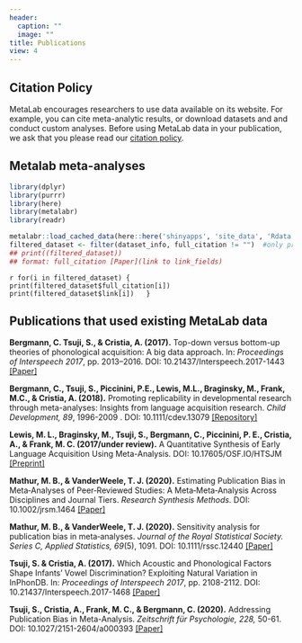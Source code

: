 ```yaml
---
header:
  caption: ""
  image: ""
title: Publications
view: 4
---
```


## Citation Policy 

MetaLab encourages researchers to use data available on its
website. For example, you can cite meta-analytic results, or download
datasets and and conduct custom analyses. Before using MetaLab data in
your publication, we ask that you please read our [citation
policy](/documentation/using_ma_data/citation_policy).







## Metalab meta-analyses
```r
library(dplyr)
library(purrr)
library(here)
library(metalabr)
library(readr) 

metalabr::load_cached_data(here::here('shinyapps', 'site_data', 'Rdata', 'metalab.Rdata')) 
filtered_dataset <- filter(dataset_info, full_citation != "")  #only print the dataset that have a full citation
## print((filtered_dataset))
## format: full_citation [Paper](link to link_fields)
```

<!-- 
`r filtered_dataset$full_citation` and this is the paper [[Paper]](`r filtered_dataset$link`)

paste(filtered_dataset$full_citation, "and this is the paper") -->


`r for(i in filtered_dataset) {
  print(filtered_dataset$full_citation[i])
  print(filtered_dataset$link[i])
  }`













## Publications that used existing MetaLab data

**Bergmann, C. Tsuji, S., & Cristia, A. (2017).** Top-down versus bottom-up theories of phonological acquisition: A big data approach. In: *Proceedings of Interspeech 2017*, pp. 2013–2016. DOI: 10.21437/Interspeech.2017-1443 [[Paper]](http://www.isca-speech.org/archive/Interspeech_2017/abstracts/1443.html)

**Bergmann, C., Tsuji, S., Piccinini, P.E., Lewis, M.L., Braginsky, M., Frank, M.C., & Cristia, A. (2018).** Promoting replicability in developmental research through meta-analyses: Insights from language acquisition research. *Child Development, 89*, 1996-2009 . DOI: 10.1111/cdev.13079 [[Repository]](https://osf.io/uhv3d/)

**Lewis, M. L., Braginsky, M., Tsuji, S., Bergmann, C., Piccinini, P. E., Cristia, A., & Frank, M. C. (2017/under review).** A Quantitative Synthesis of Early Language Acquisition Using Meta-Analysis. DOI: 10.17605/OSF.IO/HTSJM [[Preprint]](http://psyarxiv.com/htsjm) 

**Mathur, M. B., & VanderWeele, T. J. (2020).** Estimating Publication Bias in Meta‐Analyses of Peer‐Reviewed Studies: A Meta‐Meta‐Analysis Across Disciplines and Journal Tiers. *Research Synthesis Methods.* DOI: 10.1002/jrsm.1464 [[Paper]](https://onlinelibrary.wiley.com/doi/abs/10.1002/jrsm.1464)

**Mathur, M. B., & VanderWeele, T. J. (2020).** Sensitivity analysis for publication bias in meta‐analyses. *Journal of the Royal Statistical Society. Series C, Applied Statistics, 69*(5), 1091. DOI: 10.1111/rssc.12440 [[Paper]](https://rss.onlinelibrary.wiley.com/doi/pdf/10.1111/rssc.12440)

**Tsuji, S. & Cristia, A. (2017).** Which Acoustic and Phonological Factors Shape Infants’ Vowel Discrimination? Exploiting Natural Variation in InPhonDB. In: *Proceedings of Interspeech 2017*, pp. 2108-2112. DOI: 10.21437/Interspeech.2017-1468 [[Paper]](http://www.isca-speech.org/archive/Interspeech_2017/abstracts/1468.html)

**Tsuji, S., Cristia, A., Frank, M. C., & Bergmann, C. (2020).** Addressing Publication Bias in Meta-Analysis. *Zeitschrift für Psychologie, 228,* 50-61. DOI: 10.1027/2151-2604/a000393 [[Paper]](https://econtent.hogrefe.com/doi/abs/10.1027/2151-2604/a000393?journalCode=zfp)


